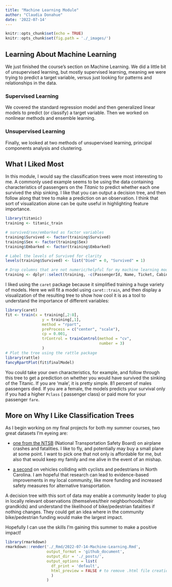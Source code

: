 ```yaml
---
title: "Machine Learning Module"
author: "Claudia Donahue"
date: '2022-07-14'
---
```


```r
knitr::opts_chunk$set(echo = TRUE)
knitr::opts_chunk$set(fig.path = './_images/')
```

## Learning About Machine Learning  

We just finished the course's section on Machine Learning. We did a little bit of unsupervised learning, but mostly supervised learning, meaning we were trying to predict a target variable, versus just looking for patterns and relationships in the data. 

### Supervised Learning  

We covered the standard regression model and then generalized linear models to predict (or classify) a target variable. Then we worked on nonlinear methods and ensemble learning.

### Unsupervised Learning  

Finally, we looked at two methods of unsupervised learning, principal components analysis and clustering. 

## What I Liked Most  

In this module, I would say the classification trees were most interesting to me. A commonly used example seems to be using the data containing characteristics of passengers on the *Titanic* to predict whether each one survived the ship sinking. I like that you can output a decision tree, and then follow along that tree to make a prediction on an observation. I think that sort of visualization alone can be quite useful in highlighting feature importance. 

```r
library(titanic)
training <- titanic_train

# survived/sex/embarked as factor variables
training$Survived <- factor(training$Survived)
training$Sex <- factor(training$Sex)
training$Embarked <- factor(training$Embarked)

# Label the levels of Survived for clarity
levels(training$Survived) <- list("Died" = 0, "Survived" = 1)

# Drop columns that are not numeric/helpful for my machine learning model
training <- dplyr::select(training, -c(PassengerId, Name, Ticket, Cabin))
```

I liked using the `caret` package because it simplified training a huge variety of models. Here we will fit a model using `caret::train`, and then display a visualization of the resulting tree to show how cool it is as a tool to understand the importance of different variables:   

```r
library(caret)
fit <- train(x = training[,2:8], 
                y = training[,1],
                method = "rpart",
                preProcess = c("center", "scale"),
                cp = 0.001,
                trControl = trainControl(method = "cv", 
                                         number = 3)
                )
# Plot the tree using the rattle package
library(rattle)
fancyRpartPlot(fit$finalModel)

```

You could take your own characteristics, for example, and follow through this tree to get a prediction on whether you would have survived the sinking of the Titanic. If you are 'male', it is pretty simple. 81 percent of males passengers died. If you are a female, the models predicts your survival only if you had a higher `Pclass` ( passenger class) or paid more for your passenger `fare`.  

## More on Why I Like Classification Trees  

As I begin working on my final projects for both my summer courses, two great datasets I'm eyeing are: 

- [one from the NTSB](https://www.kaggle.com/code/khsamaha/ntsb-us-aviation-accident-up-to-jan-2022/data) (National Transportation Safety Board) on airplane crashes and fatalities. I like to fly, and potentially may buy a small plane at some point. I want to pick one that not only is affordable for me, but also that would keep my family and me alive in the event of an mishap.   

- [a second](https://www.kaggle.com/datasets/atharvaingle/bikepedcrash) on vehicles colliding with cyclists and pedestrians in North Carolina. I am hopeful that research can lead to evidence-based improvements in my local community, like more funding and increased safety measures for alternative transportation.  

A decision tree with this sort of data may enable a community leader to plug in locally relevant observations (themselves/their neighborhoods/their grandkids) and understand the likelihood of bike/pedestrian fatalities if nothing changes. They could get an idea where in the community bike/pedestrian funding would make the largest impact.  

Hopefully I can use the skills I'm gaining this summer to make a positive impact!  







```r
library(rmarkdown)
rmarkdown::render('./_Rmd/2022-07-14-Machine-Learning.Rmd',
                  output_format = 'github_document',
                  output_dir = './_posts/',
                  output_options = list(
                    df_print = 'default',
                    html_preview = FALSE # to remove .html file creation
                    )
                  )
```